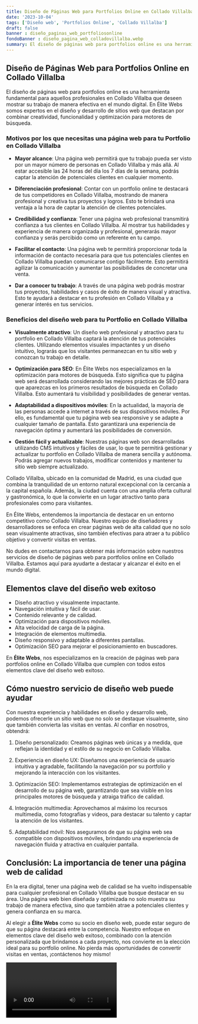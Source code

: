 ```yaml
---
title: Diseño de Páginas Web para Portfolios Online en Collado Villalba
date: '2023-10-04'
tags: ['Diseño web', 'Portfolios Online', 'Collado Villalba']
draft: false
banner : diseño_paginas_web_portfoliosonline
fondoBanner : diseño_pagina_web_colladovillalba.webp
summary: El diseño de páginas web para portfolios online es una herramienta fundamental para aquellos profesionales en Collado Villalba que deseen mostrar su trabajo de manera efectiva en el mundo digital. En Élite Webs somos expertos en el diseño y desarrollo de sitios web que destacan por combinar creatividad, funcionalidad y optimización para motores de búsqueda.
---
```


## Diseño de Páginas Web para Portfolios Online en Collado Villalba

El diseño de páginas web para portfolios online es una herramienta fundamental para aquellos profesionales en Collado Villalba que deseen mostrar su trabajo de manera efectiva en el mundo digital. En Élite Webs somos expertos en el diseño y desarrollo de sitios web que destacan por combinar creatividad, funcionalidad y optimización para motores de búsqueda.

### Motivos por los que necesitas una página web para tu Portfolio en Collado Villalba

- **Mayor alcance**: Una página web permitirá que tu trabajo pueda ser visto por un mayor número de personas en Collado Villalba y más allá. Al estar accesible las 24 horas del día los 7 días de la semana, podrás captar la atención de potenciales clientes en cualquier momento.

- **Diferenciación profesional**: Contar con un portfolio online te destacará de tus competidores en Collado Villalba, mostrando de manera profesional y creativa tus proyectos y logros. Esto te brindará una ventaja a la hora de captar la atención de clientes potenciales.

- **Credibilidad y confianza**: Tener una página web profesional transmitirá confianza a tus clientes en Collado Villalba. Al mostrar tus habilidades y experiencia de manera organizada y profesional, generarás mayor confianza y serás percibido como un referente en tu campo.

- **Facilitar el contacto**: Una página web te permitirá proporcionar toda la información de contacto necesaria para que tus potenciales clientes en Collado Villalba puedan comunicarse contigo fácilmente. Esto permitirá agilizar la comunicación y aumentar las posibilidades de concretar una venta.

- **Dar a conocer tu trabajo**: A través de una página web podrás mostrar tus proyectos, habilidades y casos de éxito de manera visual y atractiva. Esto te ayudará a destacar en tu profesión en Collado Villalba y a generar interés en tus servicios.

### Beneficios del diseño web para tu Portfolio en Collado Villalba

- **Visualmente atractivo**: Un diseño web profesional y atractivo para tu portfolio en Collado Villalba captará la atención de tus potenciales clientes. Utilizando elementos visuales impactantes y un diseño intuitivo, lograrás que los visitantes permanezcan en tu sitio web y conozcan tu trabajo en detalle.

- **Optimización para SEO**: En Élite Webs nos especializamos en la optimización para motores de búsqueda. Esto significa que tu página web será desarrollada considerando las mejores prácticas de SEO para que aparezcas en los primeros resultados de búsqueda en Collado Villalba. Esto aumentará tu visibilidad y posibilidades de generar ventas.

- **Adaptabilidad a dispositivos móviles**: En la actualidad, la mayoría de las personas accede a internet a través de sus dispositivos móviles. Por ello, es fundamental que tu página web sea responsive y se adapte a cualquier tamaño de pantalla. Esto garantizará una experiencia de navegación óptima y aumentará las posibilidades de conversión.

- **Gestión fácil y actualizable**: Nuestras páginas web son desarrolladas utilizando CMS intuitivos y fáciles de usar, lo que te permitirá gestionar y actualizar tu portfolio en Collado Villalba de manera sencilla y autónoma. Podrás agregar nuevos trabajos, modificar contenidos y mantener tu sitio web siempre actualizado.

Collado Villalba, ubicado en la comunidad de Madrid, es una ciudad que combina la tranquilidad de un entorno natural excepcional con la cercanía a la capital española. Además, la ciudad cuenta con una amplia oferta cultural y gastronómica, lo que la convierte en un lugar atractivo tanto para profesionales como para visitantes.

En Élite Webs, entendemos la importancia de destacar en un entorno competitivo como Collado Villalba. Nuestro equipo de diseñadores y desarrolladores se enfoca en crear páginas web de alta calidad que no solo sean visualmente atractivas, sino también efectivas para atraer a tu público objetivo y convertir visitas en ventas.

No dudes en contactarnos para obtener más información sobre nuestros servicios de diseño de páginas web para portfolios online en Collado Villalba. Estamos aquí para ayudarte a destacar y alcanzar el éxito en el mundo digital.

<GifSeo />

<Cta />

## Elementos clave del diseño web exitoso

- Diseño atractivo y visualmente impactante.
- Navegación intuitiva y fácil de usar.
- Contenido relevante y de calidad.
- Optimización para dispositivos móviles.
- Alta velocidad de carga de la página.
- Integración de elementos multimedia.
- Diseño responsivo y adaptable a diferentes pantallas.
- Optimización SEO para mejorar el posicionamiento en buscadores.

En **Élite Webs**, nos especializamos en la creación de páginas web para portfolios online en Collado Villalba que cumplen con todos estos elementos clave del diseño web exitoso.

## Cómo nuestro servicio de diseño web puede ayudar

Con nuestra experiencia y habilidades en diseño y desarrollo web, podemos ofrecerle un sitio web que no solo se destaque visualmente, sino que también convierta las visitas en ventas. Al confiar en nosotros, obtendrá:

1. Diseño personalizado: Creamos páginas web únicas y a medida, que reflejan la identidad y el estilo de su negocio en Collado Villalba.

2. Experiencia en diseño UX: Diseñamos una experiencia de usuario intuitiva y agradable, facilitando la navegación por su portfolio y mejorando la interacción con los visitantes.

3. Optimización SEO: Implementamos estrategias de optimización en el desarrollo de su página web, garantizando que sea visible en los principales motores de búsqueda y atraiga tráfico de calidad.

4. Integración multimedia: Aprovechamos al máximo los recursos multimedia, como fotografías y videos, para destacar su talento y captar la atención de los visitantes.

5. Adaptabilidad móvil: Nos aseguramos de que su página web sea compatible con dispositivos móviles, brindando una experiencia de navegación fluida y atractiva en cualquier pantalla.

## Conclusión: La importancia de tener una página web de calidad

En la era digital, tener una página web de calidad se ha vuelto indispensable para cualquier profesional en Collado Villalba que busque destacar en su área. Una página web bien diseñada y optimizada no solo muestra su trabajo de manera efectiva, sino que también atrae a potenciales clientes y genera confianza en su marca.

Al elegir a **Élite Webs** como su socio en diseño web, puede estar seguro de que su página destacará entre la competencia. Nuestro enfoque en elementos clave del diseño web exitoso, combinado con la atención personalizada que brindamos a cada proyecto, nos convierte en la elección ideal para su portfolio online. No pierda más oportunidades de convertir visitas en ventas, ¡contáctenos hoy mismo!

<Video />

<CtaBot job='Portfolios Online' city='Collado Villalba'/>

<Gmaps query='Collado Villalba+españa+maps' />